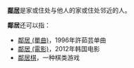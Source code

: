 '''[[鄰居|鄰居]]'''是家或住处与他人的家或住处邻近的人。

'''鄰居'''还可以指：
*[[鄰居_(單曲)|鄰居 (單曲)]]，1996年許茹芸单曲
*[[鄰居_(電影)|鄰居 (電影)]]，2012年韩国电影
*[[鄰居棋|鄰居棋]]，一种棋类游戏

{{Disambig|Cat=二字消歧义}}